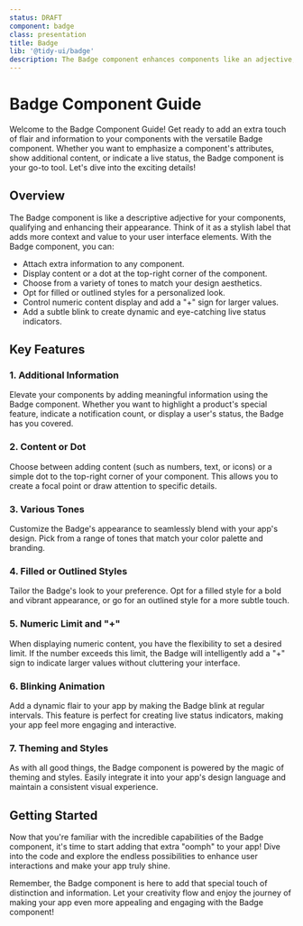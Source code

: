 ```yaml
---
status: DRAFT
component: badge
class: presentation
title: Badge
lib: '@tidy-ui/badge'
description: The Badge component enhances components like an adjective, adding info. It adds content/dot to top-right, with tones, fill/outline options. Limit numeric content, add '+'. Blink for dynamic effects. Themed and styled.
---
```


# Badge Component Guide

Welcome to the Badge Component Guide! Get ready to add an extra touch of flair and information to your components with the versatile Badge component. Whether you want to emphasize a component's attributes, show additional content, or indicate a live status, the Badge component is your go-to tool. Let's dive into the exciting details!

## Overview

The Badge component is like a descriptive adjective for your components, qualifying and enhancing their appearance. Think of it as a stylish label that adds more context and value to your user interface elements. With the Badge component, you can:

- Attach extra information to any component.
- Display content or a dot at the top-right corner of the component.
- Choose from a variety of tones to match your design aesthetics.
- Opt for filled or outlined styles for a personalized look.
- Control numeric content display and add a "+" sign for larger values.
- Add a subtle blink to create dynamic and eye-catching live status indicators.

## Key Features

### 1. Additional Information

Elevate your components by adding meaningful information using the Badge component. Whether you want to highlight a product's special feature, indicate a notification count, or display a user's status, the Badge has you covered.

### 2. Content or Dot

Choose between adding content (such as numbers, text, or icons) or a simple dot to the top-right corner of your component. This allows you to create a focal point or draw attention to specific details.

### 3. Various Tones

Customize the Badge's appearance to seamlessly blend with your app's design. Pick from a range of tones that match your color palette and branding.

### 4. Filled or Outlined Styles

Tailor the Badge's look to your preference. Opt for a filled style for a bold and vibrant appearance, or go for an outlined style for a more subtle touch.

### 5. Numeric Limit and "+"

When displaying numeric content, you have the flexibility to set a desired limit. If the number exceeds this limit, the Badge will intelligently add a "+" sign to indicate larger values without cluttering your interface.

### 6. Blinking Animation

Add a dynamic flair to your app by making the Badge blink at regular intervals. This feature is perfect for creating live status indicators, making your app feel more engaging and interactive.

### 7. Theming and Styles

As with all good things, the Badge component is powered by the magic of theming and styles. Easily integrate it into your app's design language and maintain a consistent visual experience.

## Getting Started

Now that you're familiar with the incredible capabilities of the Badge component, it's time to start adding that extra "oomph" to your app! Dive into the code and explore the endless possibilities to enhance user interactions and make your app truly shine.

Remember, the Badge component is here to add that special touch of distinction and information. Let your creativity flow and enjoy the journey of making your app even more appealing and engaging with the Badge component!
